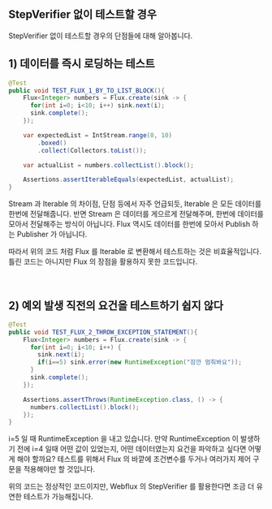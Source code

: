 ## StepVerifier 없이 테스트할 경우

StepVerifier 없이 테스트할 경우의 단점들에 대해 알아봅니다.<br/>



## 1\) 데이터를 즉시 로딩하는 테스트

```java
@Test
public void TEST_FLUX_1_BY_TO_LIST_BLOCK(){
    Flux<Integer> numbers = Flux.create(sink -> {
      for(int i=0; i<10; i++) sink.next(i);
      sink.complete();
    });

    var expectedList = IntStream.range(0, 10)
        .boxed()
        .collect(Collectors.toList());

    var actualList = numbers.collectList().block();

    Assertions.assertIterableEquals(expectedList, actualList);
}
```

Stream 과 Iterable 의 차이점, 단점 등에서 자주 언급되듯, Iterable 은 모든 데이터를 한번에 전달해줍니다. 반면 Stream 은 데이터를 게으르게 전달해주며, 한번에 데이터를 모아서 전달해주는 방식이 아닙니다. Flux 역시도 데이터를 한번에 모아서 Publish 하는 Publisher 가 아닙니다.<br/>

따라서 위의 코드 처럼 Flux 를 Iterable 로 변환해서 테스트하는 것은 비효율적입니다. 틀린 코드는 아니지만 Flux 의 장점을 활용하지 못한 코드입니다. <br/>

<br/>



## 2\) 예외 발생 직전의 요건을 테스트하기 쉽지 않다

```java
@Test
public void TEST_FLUX_2_THROW_EXCEPTION_STATEMENT(){
    Flux<Integer> numbers = Flux.create(sink -> {
      for(int i=0; i<10; i++) {
        sink.next(i);
        if(i==5) sink.error(new RuntimeException("잠깐 멈춰봐요"));
      }
      sink.complete();
    });

    Assertions.assertThrows(RuntimeException.class, () -> {
      numbers.collectList().block();
    });
}
```

i=5 일 때 RuntimeException 을 내고 있습니다. 만약 RuntimeException 이 발생하기 전에 i=4 일때 어떤 값이 있었는지, 어떤 데이터였는지 요건을 파악하고 싶다면 어떻게 해야 할까요?  테스트를 위해서 Flux 의 바깥에 조건변수를 두거나 여러가지 제어 구문을 적용해야만 할 것입니다.<br/>

위의 코드는 정상적인 코드이지만, Webflux 의 StepVerifier 를 활용한다면 조금 더 유연한 테스트가 가능해집니다.<br/>

<br/>







